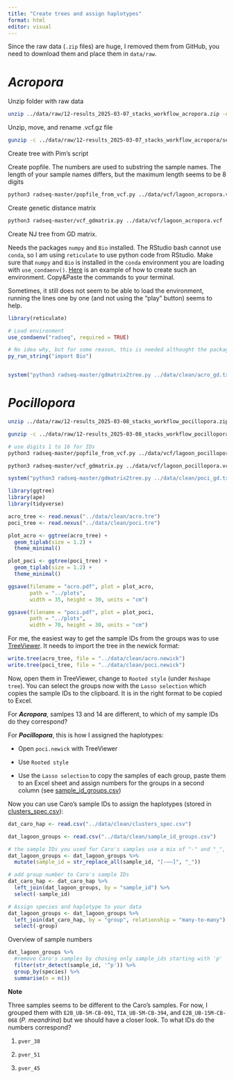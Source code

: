 ```yaml
---
title: "Create trees and assign haplotypes"
format: html
editor: visual
---
```


Since the raw data (`.zip` files) are huge, I removed them from GitHub, you need to download them and place them in `data/raw`.

# *Acropora*

Unzip folder with raw data

```bash
unzip ../data/raw/12-results_2025-03-07_stacks_workflow_acropora.zip -d ../data/raw/
```

Unzip, move, and rename .vcf.gz file

```bash
gunzip -c ../data/raw/12-results_2025-03-07_stacks_workflow_acropora/second_filters_m3_p95_x0_S2.canonical.unlinked_0.5_100k.imputed_k1.vcf.gz | tee ../data/vcf/lagoon_acropora.vcf > /dev/null

```

Create tree with Pim's script

Create popfile. The numbers are used to substring the sample names. The length of your sample names differs, but the maximum length seems to be 8 digits

```bash
python3 radseq-master/popfile_from_vcf.py ../data/vcf/lagoon_acropora.vcf 1 8 > ../data/clean/acro_popfile.txt
```

Create genetic distance matrix

```bash
python3 radseq-master/vcf_gdmatrix.py ../data/vcf/lagoon_acropora.vcf ../data/clean/acro_popfile.txt > ../data/clean/acro_gd.txt
```

Create NJ tree from GD matrix.

Needs the packages `numpy` and `Bio` installed. The RStudio bash cannot use `conda`, so I am using `reticulate` to use python code from RStudio. Make sure that `numpy` and `Bio` is installed in the `conda` environment you are loading with `use_condaenv()`. [Here](create_conda_environment.qmd) is an example of how to create such an environment. Copy&Paste the commands to your terminal.

Sometimes, it still does not seem to be able to load the environment, running the lines one by one (and not using the "play" button) seems to help.

```r
library(reticulate)

# Load environment
use_condaenv("radseq", required = TRUE)

# No idea why, but for some reason, this is needed althought the package is imported in Pim's script
py_run_string("import Bio")


system("python3 radseq-master/gdmatrix2tree.py ../data/clean/acro_gd.txt ../data/clean/acro.tre")
```

# *Pocillopora*

```bash
unzip ../data/raw/12-results_2025-03-08_stacks_workflow_pocillopora.zip -d ../data/raw/

gunzip -c ../data/raw/12-results_2025-03-08_stacks_workflow_pocillopora/second_filters_m3_p80_x0_S2.canonical.unlinked_0.5_100k.imputed_k1.vcf.gz | tee ../data/vcf/lagoon_pocillopora.vcf > /dev/null

# use digits 1 to 16 for IDs
python3 radseq-master/popfile_from_vcf.py ../data/vcf/lagoon_pocillopora.vcf 1 16 > ../data/clean/poci_popfile.txt

python3 radseq-master/vcf_gdmatrix.py ../data/vcf/lagoon_pocillopora.vcf ../data/clean/poci_popfile.txt > ../data/clean/poci_gd.txt
```

```r
system("python3 radseq-master/gdmatrix2tree.py ../data/clean/poci_gd.txt ../data/clean/poci.tre")
```

```r
library(ggtree)
library(ape)
library(tidyverse)

acro_tree <- read.nexus("../data/clean/acro.tre")
poci_tree <- read.nexus("../data/clean/poci.tre")

plot_acro <- ggtree(acro_tree) + 
  geom_tiplab(size = 1.2) +
  theme_minimal()

plot_poci <- ggtree(poci_tree) + 
  geom_tiplab(size = 1.2) +
  theme_minimal()
```

```r
ggsave(filename = "acro.pdf", plot = plot_acro,
       path = "../plots", 
       width = 35, height = 30, units = "cm")

ggsave(filename = "poci.pdf", plot = plot_poci,
       path = "../plots", 
       width = 70, height = 30, units = "cm")
```

For me, the easiest way to get the sample IDs from the groups was to use [TreeViewer](https://treeviewer.org/). It needs to import the tree in the newick format:

```r
write.tree(acro_tree, file = "../data/clean/acro.newick")
write.tree(poci_tree, file = "../data/clean/poci.newick")
```

Now, open them in TreeViewer, change to `Rooted style` (under `Reshape tree`). You can select the groups now with the `Lasso selection` which copies the sample IDs to the clipboard. It is in the right format to be copied to Excel.

For ***Acropora***, samlpes 13 and 14 are different, to which of my sample IDs do they correspond?

For ***Pocillopora***, this is how I assigned the haplotypes:

-   Open `poci.newick` with TreeViewer

-   Use `Rooted style`

-   Use the `Lasso selection` to copy the samples of each group, paste them to an Excel sheet and assign numbers for the groups in a second column (see [sample_id_groups.csv](../data/clean/sample_id_groups.csv))

Now you can use Caro's sample IDs to assign the haplotypes (stored in [clusters_spec.csv](../data/clean/clusters_spec.csv)):

```r
dat_caro_hap <- read.csv("../data/clean/clusters_spec.csv")

dat_lagoon_groups <- read.csv("../data/clean/sample_id_groups.csv")

# the sample IDs you used for Caro's samples use a mix of "-" and "_", the data I got from Caro only used "_". Clean up:
dat_lagoon_groups <- dat_lagoon_groups %>% 
  mutate(sample_id = str_replace_all(sample_id, "[-–—]", "_"))

# add group number to Caro's sample IDs
dat_caro_hap <- dat_caro_hap %>% 
  left_join(dat_lagoon_groups, by = "sample_id") %>% 
  select(-sample_id)

# Assign species and haplotype to your data
dat_lagoon_groups <- dat_lagoon_groups %>% 
  left_join(dat_caro_hap, by = "group", relationship = "many-to-many") %>% 
  select(-group)
```

Overview of sample numbers

```r
dat_lagoon_groups %>% 
  #remove Caro's samples by chosing only sample_ids starting with 'p'
  filter(str_detect(sample_id, '^p')) %>% 
  group_by(species) %>% 
  summarise(n = n())
```

**Note**

Three samples seems to be different to the Caro's samples. For now, I grouped them with `E2B_UB-5M-CB-091`, `TIA_UB-5M-CB-394`, and `E2B_UB-15M-CB-068` (*P. meandrina*) but we should have a closer look. To what IDs do the numbers correspond?

1.  `pver_38`

2.  `pver_51`

3.  `pver_45`
